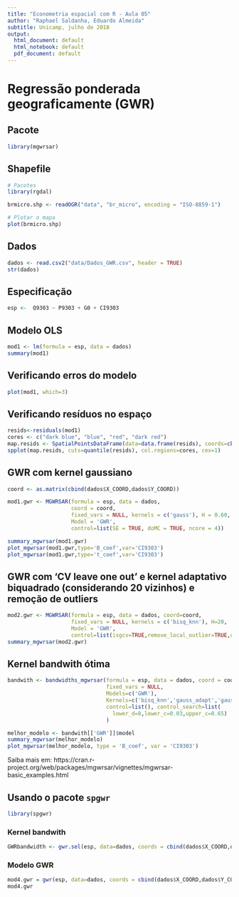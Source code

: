 ---
title: "Econometria espacial com R - Aula 05"
author: "Raphael Saldanha, Eduardo Almeida"
subtitle: Unicamp, julho de 2018
output:
  html_document: default
  html_notebook: default
  pdf_document: default
---

# Regressão ponderada geograficamente (GWR)

## Pacote

```{r}
library(mgwrsar)
```

## Shapefile

```{r}
# Pacotes
library(rgdal)

brmicro.shp <- readOGR("data", "br_micro", encoding = "ISO-8859-1")

# Plotar o mapa
plot(brmicro.shp)
```

## Dados

```{r}
dados <- read.csv2("data/Dados_GWR.csv", header = TRUE)
str(dados)
```

## Especificação

```{r}
esp <-  Q9303 ~ P9303 + G0 + CI9303
```


## Modelo OLS

```{r}
mod1 <- lm(formula = esp, data = dados)
summary(mod1)
```

## Verificando erros do modelo

```{r}
plot(mod1, which=3)
```

## Verificando resíduos no espaço

```{r}
resids<-residuals(mod1)
cores <- c("dark blue", "blue", "red", "dark red") 
map.resids <- SpatialPointsDataFrame(data=data.frame(resids), coords=cbind(dados$X_COORD,dados$Y_COORD)) 
spplot(map.resids, cuts=quantile(resids), col.regions=cores, cex=1) 
```

## GWR com kernel gaussiano 

```{r}
coord <- as.matrix(cbind(dados$X_COORD,dados$Y_COORD))
```


```{r}
mod1.gwr <- MGWRSAR(formula = esp, data = dados, 
                    coord = coord,
                    fixed_vars = NULL, kernels = c('gauss'), H = 0.60,
                    Model = 'GWR',
                    control=list(SE = TRUE, doMC = TRUE, ncore = 4))

summary_mgwrsar(mod1.gwr)
plot_mgwrsar(mod1.gwr,type='B_coef',var='CI9303')
plot_mgwrsar(mod1.gwr,type='t_coef',var='CI9303')
```

## GWR com 'CV leave one out' e kernel adaptativo biquadrado (considerando 20 vizinhos) e remoção de outliers

```{r}
mod2.gwr <- MGWRSAR(formula = esp, data = dados, coord=coord,
                    fixed_vars = NULL, kernels = c('bisq_knn'), H=20,
                    Model = 'GWR',
                    control=list(isgcv=TRUE,remove_local_outlier=TRUE,outv=0.01))
summary_mgwrsar(mod2.gwr)
```

## Kernel bandwith ótima

```{r}
bandwith <- bandwidths_mgwrsar(formula = esp, data = dados, coord = coord,
                               fixed_vars = NULL, 
                               Models=c('GWR'), 
                               Kernels=c('bisq_knn','gauss_adapt','gauss'), 
                               control=list(), control_search=list(
                                 lower_d=8,lower_c=0.03,upper_c=0.65)
                               )

melhor_modelo <- bandwith[['GWR']]$model
summary_mgwrsar(melhor_modelo)
plot_mgwrsar(melhor_modelo, type = 'B_coef', var = 'CI9303') 
```

Saiba mais em: https://cran.r-project.org/web/packages/mgwrsar/vignettes/mgwrsar-basic_examples.html


## Usando o pacote `spgwr`

```{r}
library(spgwr)
```


### Kernel bandwith

```{r}
GWRbandwidth <- gwr.sel(esp, data=dados, coords = cbind(dados$X_COORD,dados$Y_COORD), adapt = TRUE) 
```

### Modelo GWR

```{r}
mod4.gwr = gwr(esp, data=dados, coords = cbind(dados$X_COORD,dados$Y_COORD), adapt=GWRbandwidth, hatmatrix=TRUE, se.fit=TRUE) 
mod4.gwr
```

